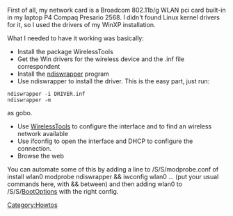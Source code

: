 First of all, my network card is a Broadcom 802.11b/g WLAN pci card built-in in my laptop P4 Compaq Presario 2568.
I didn't found Linux kernel drivers for it, so I used the drivers of my WinXP installation.

What I needed to have it working was basically:

* Install the package WirelessTools
* Get the Win drivers for the wireless device and the .inf file correspondent
* Install the [http://ndiswrapper.sourceforge.net/ ndiswrapper] program
* Use ndiswrapper to install the driver. This is the easy part, just run:
 ndiswrapper -i DRIVER.inf
 ndiswrapper -m
as gobo.
* Use [[WirelessTools]] to configure the interface and to find an wireless network available
* Use ifconfig to open the interface and DHCP to configure the connection.
* Browse the web

You can automate some of this by adding a line to /S/S/modprobe.conf of
install wlan0 modprobe ndiswrapper && iwconfig wlan0 ... (put your usual commands here, with && between)
and then adding wlan0 to /S/S/[[BootOptions]] with the right config.

[[Category:Howtos]]
